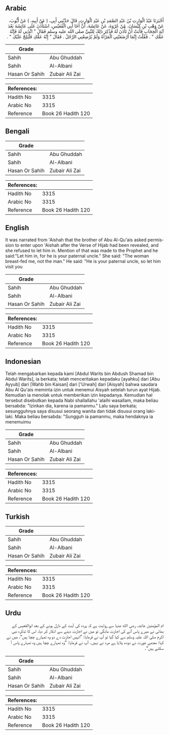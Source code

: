 ## Arabic


<div dir="rtl" lang="ar" style={{fontSize:'larger',backgroundColor:'#f8f9fa',padding:20}}>
أَخْبَرَنَا عَبْدُ الْوَارِثِ بْنُ عَبْدِ الصَّمَدِ بْنِ عَبْدِ الْوَارِثِ، قَالَ حَدَّثَنِي أَبِي، ‏(‏ عَنْ أَبِيهِ، ‏)‏ عَنْ أَيُّوبَ، عَنْ وَهْبِ بْنِ كَيْسَانَ، عَنْ عُرْوَةَ، عَنْ عَائِشَةَ، أَنَّ أَخَا أَبِي الْقُعَيْسِ، اسْتَأْذَنَ عَلَى عَائِشَةَ بَعْدَ آيَةِ الْحِجَابِ فَأَبَتْ أَنْ تَأْذَنَ لَهُ فَذُكِرَ ذَلِكَ لِلنَّبِيِّ صلى الله عليه وسلم فَقَالَ ‏"‏ ائْذَنِي لَهُ فَإِنَّهُ عَمُّكِ ‏"‏ ‏.‏ فَقُلْتُ إِنَّمَا أَرْضَعَتْنِي الْمَرْأَةُ وَلَمْ يُرْضِعْنِي الرَّجُلُ ‏.‏ فَقَالَ ‏"‏ إِنَّهُ عَمُّكِ فَلْيَلِجْ عَلَيْكِ ‏"‏ ‏.‏
</div>
<div style={{backgroundColor:'#f8f9fa',padding:20, marginBottom: 10}}><table> <thead> <tr> <th>Grade</th> <th></th> </tr> </thead> <tbody> <tr><td>Sahih</td><td>Abu Ghuddah</td></tr><tr><td>Sahih</td><td>Al-Albani</td></tr><tr><td>Hasan Or Sahih</td><td>Zubair Ali Zai</td></tr></tbody></table><table> <thead> <tr> <th>References:</th> <th></th> </tr> </thead> <tbody><tr><td>Hadith No</td><td>3315</td></tr><tr><td>Arabic No</td><td>3315</td></tr><tr><td>Reference</td><td>Book 26 Hadith 120</td></tr></tbody></table></div>

## Bengali


<div dir="ltr" lang="bn" style={{fontSize:'larger',backgroundColor:'#f8f9fa',padding:20}}>

</div>
<div style={{backgroundColor:'#f8f9fa',padding:20, marginBottom: 10}}><table> <thead> <tr> <th>Grade</th> <th></th> </tr> </thead> <tbody> <tr><td>Sahih</td><td>Abu Ghuddah</td></tr><tr><td>Sahih</td><td>Al-Albani</td></tr><tr><td>Hasan Or Sahih</td><td>Zubair Ali Zai</td></tr></tbody></table><table> <thead> <tr> <th>References:</th> <th></th> </tr> </thead> <tbody><tr><td>Hadith No</td><td>3315</td></tr><tr><td>Arabic No</td><td>3315</td></tr><tr><td>Reference</td><td>Book 26 Hadith 120</td></tr></tbody></table></div>

## English


<div dir="ltr" lang="en" style={{fontSize:'larger',backgroundColor:'#f8f9fa',padding:20}}>
It was narrated from 'Aishah that the brother of Abu Al-Qu'ais asked permission to enter upon 'Aishah after the Verse of Hijab had been revealed, and she refused to let him in. Mention of that was made to the Prophet and he said:"Let him in, for he is your paternal uncle." She said: "The woman breast-fed me, not the man." He said: "He is your paternal uncle, so let him visit you
</div>
<div style={{backgroundColor:'#f8f9fa',padding:20, marginBottom: 10}}><table> <thead> <tr> <th>Grade</th> <th></th> </tr> </thead> <tbody> <tr><td>Sahih</td><td>Abu Ghuddah</td></tr><tr><td>Sahih</td><td>Al-Albani</td></tr><tr><td>Hasan Or Sahih</td><td>Zubair Ali Zai</td></tr></tbody></table><table> <thead> <tr> <th>References:</th> <th></th> </tr> </thead> <tbody><tr><td>Hadith No</td><td>3315</td></tr><tr><td>Arabic No</td><td>3315</td></tr><tr><td>Reference</td><td>Book 26 Hadith 120</td></tr></tbody></table></div>

## Indonesian


<div dir="ltr" lang="id" style={{fontSize:'larger',backgroundColor:'#f8f9fa',padding:20}}>
Telah mengabarkan kepada kami [Abdul Warits bin Abdush Shamad bin Abdul Warits], ia berkata; telah menceritakan kepadaku [ayahku] dari [Abu Ayyub] dari [Wahb bin Kaisan] dari ['Urwah] dari [Aisyah] bahwa saudara Abu Al Qu'ais meminta izin untuk menemui Aisyah setelah turun ayat Hijab. Kemudian ia menolak untuk memberikan izin kepadanya. Kemudian hal tersebut disebutkan kepada Nabi shallallahu 'alaihi wasallam, maka beliau bersabda: "Izinkan dia, karena ia pamanmu." Lalu saya berkata; sesungguhnya saya disusui seorang wanita dan tidak disusui orang laki-laki. Maka beliau bersabda: "Sungguh ia pamanmu, maka hendaknya ia menemuimu
</div>
<div style={{backgroundColor:'#f8f9fa',padding:20, marginBottom: 10}}><table> <thead> <tr> <th>Grade</th> <th></th> </tr> </thead> <tbody> <tr><td>Sahih</td><td>Abu Ghuddah</td></tr><tr><td>Sahih</td><td>Al-Albani</td></tr><tr><td>Hasan Or Sahih</td><td>Zubair Ali Zai</td></tr></tbody></table><table> <thead> <tr> <th>References:</th> <th></th> </tr> </thead> <tbody><tr><td>Hadith No</td><td>3315</td></tr><tr><td>Arabic No</td><td>3315</td></tr><tr><td>Reference</td><td>Book 26 Hadith 120</td></tr></tbody></table></div>

## Turkish


<div dir="ltr" lang="tr" style={{fontSize:'larger',backgroundColor:'#f8f9fa',padding:20}}>

</div>
<div style={{backgroundColor:'#f8f9fa',padding:20, marginBottom: 10}}><table> <thead> <tr> <th>Grade</th> <th></th> </tr> </thead> <tbody> <tr><td>Sahih</td><td>Abu Ghuddah</td></tr><tr><td>Sahih</td><td>Al-Albani</td></tr><tr><td>Hasan Or Sahih</td><td>Zubair Ali Zai</td></tr></tbody></table><table> <thead> <tr> <th>References:</th> <th></th> </tr> </thead> <tbody><tr><td>Hadith No</td><td>3315</td></tr><tr><td>Arabic No</td><td>3315</td></tr><tr><td>Reference</td><td>Book 26 Hadith 120</td></tr></tbody></table></div>

## Urdu


<div dir="rtl" lang="ur" style={{fontSize:'larger',backgroundColor:'#f8f9fa',padding:20}}>
ام المؤمنین عائشہ رضی الله عنہا سے روایت ہے کہ پردہ کی آیت کے نازل ہونے کے بعد ابوالقعیس کے بھائی نے میرے پاس آنے کی اجازت مانگی تو میں نے اجازت دینے سے انکار کر دیا، اس کا تذکرہ نبی اکرم صلی اللہ علیہ وسلم سے کیا گیا تو آپ نے فرمایا: ”انہیں اجازت دے دو وہ تمہارے چچا ہیں“، میں نے کہا: مجھے عورت نے دودھ پلایا ہے مرد نے نہیں۔ آپ نے فرمایا: ”وہ تمہارے چچا ہیں وہ تمہارے پاس آ سکتے ہیں“۔
</div>
<div style={{backgroundColor:'#f8f9fa',padding:20, marginBottom: 10}}><table> <thead> <tr> <th>Grade</th> <th></th> </tr> </thead> <tbody> <tr><td>Sahih</td><td>Abu Ghuddah</td></tr><tr><td>Sahih</td><td>Al-Albani</td></tr><tr><td>Hasan Or Sahih</td><td>Zubair Ali Zai</td></tr></tbody></table><table> <thead> <tr> <th>References:</th> <th></th> </tr> </thead> <tbody><tr><td>Hadith No</td><td>3315</td></tr><tr><td>Arabic No</td><td>3315</td></tr><tr><td>Reference</td><td>Book 26 Hadith 120</td></tr></tbody></table></div>